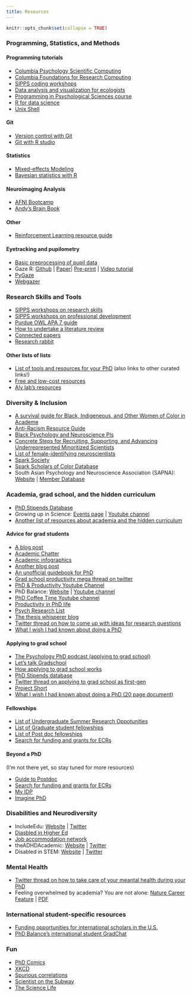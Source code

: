 ```yaml
---
title: Resources
---
```


```r
knitr::opts_chunk$set(collapse = TRUE)
```

### Programming, Statistics, and Methods

#### Programming tutorials

- [Columbia Psychology Scientific Computing](https://cu-psych-computing.github.io/cu-psych-comp-tutorial/){target="_blank"}
- [Columbia Foundations for Research Computing](https://rcfoundations.research.columbia.edu/){target="_blank"}
- [SIPPS coding workshops](https://columbia-sipps.github.io/workshops/coding_basic/){target="_blank"}
- [Data analysis and visualization for ecologists](https://github.com/mdnunez/PIPS_course){target="_blank"}
- [Programming in Psychological Sciences course](https://github.com/mdnunez/PIPS_course){target="_blank"}
- [R for data science](https://r4ds.had.co.nz/){target="_blank"}
- [Unix Shell](https://swcarpentry.github.io/shell-novice/){target="_blank"}

#### Git

- [Version control with Git](https://swcarpentry.github.io/git-novice/){target="_blank"}
- [Git with R studio](https://happygitwithr.com/){target="_blank"}

#### Statistics

- [Mixed-effects Modeling](http://mfviz.com/hierarchical-models/){target="_blank"}
- [Bayesian statistics with R](https://oliviergimenez.github.io/bayesian-stats-with-R/){target="_blank"}

#### Neuroimaging Analysis

- [AFNI Bootcamp](https://www.youtube.com/channel/UC40RiNZN7_dCuB6Lg7HJl1g){target="_blank"}
- [Andy’s Brain Book](https://andysbrainbook.readthedocs.io/en/latest/){target="_blank"}

#### Other

- [Reinforcement Learning resource guide](https://github.com/rmgeddert/Reinforcement-Learning-Resource-Guide/blob/master/RLResourceGuide.md){target="_blank"}

#### Eyetracking and pupilometry

- [Basic preprocessing of pupil data](https://cran.r-project.org/web/packages/PupilPre/vignettes/PupilPre_Basic_Preprocessing.html){target="_blank"}
- Gaze R: [Github](https://github.com/dmirman/gazer){target="_blank"} | [Paper](https://link.springer.com/article/10.3758/s13428-020-01374-8){target="_blank"}| [Pre-print](https://psyarxiv.com/4qwr8){target="_blank"} | [Video tutorial](https://www.youtube.com/watch?v=EaGQD4ib5zI){target="_blank"}
- [PyGaze](http://www.pygaze.org/){target="_blank"}
- [Webgazer](https://webgazer.cs.brown.edu/#publication){target="_blank"}


### Research Skills and Tools

- [SIPPS workshops on research skills](https://columbia-sipps.github.io/workshops2021/research_skills/){target="_blank"}
- [SIPPS workshops on professional development](https://columbia-sipps.github.io/workshops2021/development/){target="_blank"}
- [Purdue OWL APA 7 guide](https://owl.purdue.edu/owl/research_and_citation/apa_style/apa_formatting_and_style_guide/general_format.html){target="_blank"}
- [How to undertake a literature review](http://www.raulpacheco.org/2017/04/how-to-undertake-a-literature-review/){target="_blank"}
- [Connected papers](https://www.connectedpapers.com/){target="_blank"}
- [Research rabbit](https://www.researchrabbit.ai/){target="_blank"}

#### Other lists of lists
- [List of tools and resources for your PhD](https://github.com/helenahartmann/awesome-PhD){target="_blank"} (also links to other curated links!)
- [Free and low-cost resources](https://docs.google.com/document/d/1IFbHIN5OOAO0qz-VfCU9nEx4-x6CfArj1-d8ylA2vsU/edit){target="_blank"}
- [Aly lab’s resources](https://osf.io/mdh87/wiki/Coding%2C%20fMRI%2C%20and%20Stats%20Help/){target="_blank"}


### Diversity & Inclusion

- [A survival guide for Black, Indigeneous, and Other Women of Color in Academe](https://www.chronicle.com/article/a-survival-guide-for-black-indigenous-and-other-women-of-color-in-academe){target="_blank"}
- [Anti-Racism Resource Guide](https://www.antiracistguide.org/){target="_blank"}
- [Black Psychology and Neuroscience PIs](https://docs.google.com/spreadsheets/d/1Fbrot1qV0bqYREFYNepQiV8toT1GDDw9y7Nak_PyaZ4/edit#gid=0){target="_blank"}
- [Concrete Steps for Recruiting, Supporting, and Advancing Underrepresented Minoritized Scientists](https://docs.google.com/document/d/1Ic6bil2AvrQmPFUcUyxcw_FumofKkUo3VLsU7qG0cTk/preview?pru=AAABcsK8OBM*vB48ngj1AcbyWPbpAoY87Q){target="_blank"}
- [List of female-identifying neuroscientists](https://anneslist.net/){target="_blank"}
- [Spark Society](https://www.sparksociety.org/){target="_blank"}
- [Spark Scholars of Color Database](https://docs.google.com/spreadsheets/d/1188aq_e2FXv7qvbkrmlT3-OUT47JKU2UjY2FFt1_Y24/edit?fbclid=IwAR2TcnXFuRXAW1Iyy61drRdw9cM5vgzCM3Unb17pWXQxhJsJfblIIMwTO9w#gid=0){target="_blank"}
- South Asian Psychology and Neuroscience Association (SAPNA): [Website](https://sites.google.com/view/southasianpsychneuro/home){target="_blank"} | [Member Database](https://docs.google.com/spreadsheets/d/13Hu9Cjc_SLzqPvD8xcZEFSVT5cgkLrgzdrJOGRLh7XM/edit#gid=0){target="_blank"}


### Academia, grad school, and the hidden curriculum

- [PhD Stipends Database](https://www.phdstipends.com/){target="_blank"}
- Growing up in Science: [Events page](https://www.cns.nyu.edu/events/growingupinscience/){target="_blank"} | [Youtube channel](https://www.youtube.com/channel/UCgIzTiEODRtQWX6zEu_Y3fA/featured){target="_blank"}
- [Another list of resources about academia and the hidden curriculum](https://www.cns.nyu.edu/events/growingupinscience/resources.html){target="_blank"}

#### Advice for grad students

- [A blog post](https://dorsaamir.medium.com/modest-advice-for-new-graduate-students-b0be6b8dbc22){target="_blank"}
- [Academic Chatter](https://twitter.com/AcademicChatter){target="_blank"}
- [Academic infographics](){target="_blank"}
- [Another blog post](https://www.psychologytoday.com/us/blog/american-me-american-we/202010/things-no-one-told-me-about-pursuing-psychology-phd){target="_blank"}
- [An unofficial guidebook for PhD](https://static1.squarespace.com/static/55c143d9e4b0cb07521c6d17/t/5b4f409f575d1ff83c2f12d8/1531920545061/PhDGuidebook.pdf){target="_blank"}
- [Grad school productivity mega thread on twitter](https://twitter.com/EmanuelAviv/status/1449774083495931919){target="_blank"}
- [PhD & Productivity Youtube Channel](https://www.youtube.com/c/PhDandProductivity){target="_blank"}
- PhD Balance: [Website](https://www.phdbalance.com/){target="_blank"} | [Youtube channel](https://www.youtube.com/channel/UCI1kMS6Sm61xJAJCGqp6Pqw){target="_blank"}
- [PhD Coffee Time Youtube channel](https://www.youtube.com/c/PhDCoffeeTime){target="_blank"}
- [Productivity in PhD life](https://phdblog.jacquietran.com/2015/06/08/productivity-in-phd-life/){target="_blank"}
- [Psych Research List](https://www.psychresearchlist.com/){target="_blank"}
- [The thesis whisperer blog](https://thesiswhisperer.com/){target="_blank"}
- [Twitter thread on how to come up with ideas for research questions](https://twitter.com/ElinorHortle/status/1239308129860382720){target="_blank"}
- [What I wish I had known about doing a PhD](https://www.cns.nyu.edu/events/growingupinscience/What%20I%20wish%20I%20had%20known%20about%20doing%20a%20PhD%20-%20Q%20and%20A.pdf){target="_blank"}


#### Applying to grad school

- [The Psychology PhD podcast (applying to grad school)](https://psychology.columbia.edu/podcast){target="_blank"}
- [Let’s talk Gradschool](https://letstalkgradschool.substack.com/){target="_blank"}
- [How applying to grad school works](https://www.sokolhessnerlab.com/howapplyingworks){target="_blank"}
- [PhD Stipends database](https://www.phdstipends.com/){target="_blank"}
- [Twitter thread on applying to grad school as first-gen](https://twitter.com/Monica_Aswani/status/1319077412005699584){target="_blank"}
- [Project Short](https://www.project-short.com/){target="_blank"}
- [What I wish I had known about doing a PhD (20 page document)](https://www.cns.nyu.edu/events/growingupinscience/What%20I%20wish%20I%20had%20known%20about%20doing%20a%20PhD%20-%20Q%20and%20A.pdf){target="_blank"}

#### Fellowships

- [List of Undergraduate Summer Research Oppotunities](https://docs.google.com/spreadsheets/d/1hhrtStgv-xZqr5BESyo7HhnHAZMz_AHsxwwVO4fEd9o/edit#gid=1576403315){target="_blank"}
- [List of Graduate student fellowships](https://research.jhu.edu/rdt/funding-opportunities/graduate/){target="_blank"}
- [List of Post doc fellowships](https://research.fas.harvard.edu/postdoc_opportunities){target="_blank"}
- [Search for funding and grants for ECRs](https://ecrcentral.org/){target="_blank"}

#### Beyond a PhD
(I'm not there yet, so stay tuned for more resources)

- [Guide to Postdoc](https://ubadahsabbagh.com/guide-to-postdoc.php){target="_blank"}
- [Search for funding and grants for ECRs](https://ecrcentral.org/){target="_blank"}
- [My IDP](https://myidp.sciencecareers.org/?AspxAutoDetectCookieSupport=1){target="_blank"}
- [Imagine PhD](https://www.imaginephd.com/){target="_blank"}


### Disabilities and Neurodiversity

- IncludeEdu: [Website](https://includedu.online/){target="_blank"} | [Twitter](https://twitter.com/IncludEduOnline){target="_blank"}
- [Diasbled in Higher Ed](https://disabledinhighered.weebly.com/dehem-2021.html){target="_blank"}
- [Job accommodation network](https://askjan.org/){target="_blank"}
- theADHDAcademic: [Website](https://theadhdacademic.weebly.com/){target="_blank"} | [Twitter](https://twitter.com/theADHDacademic){target="_blank"}
- Disabled in STEM: [Website](https://disabledinstem.wordpress.com/){target="_blank"} | [Twitter](https://twitter.com/DisabledStem){target="_blank"}


### Mental Health

- [Twitter thread on how to take care of your meantal health during your PhD](https://twitter.com/ZJAyres/status/1227503028124569600){target="_blank"}
- Feeling overwhelmed by academia? You are not alone: [Nature Career Feature](https://www.nature.com/articles/d41586-018-04998-1?utm_source=twt_na&utm_medium=social&utm_campaign=NNPnature){target="_blank"} | [PDF](){target="_blank"}


### International student-specific resources

- [Funding opportunities for international scholars in the U.S.](https://docs.google.com/spreadsheets/d/1J7J_1hz0AjxkExUcPX24W80ZvGi71ZLS8ktUaV4bpdc/edit#gid=834995528){target="_blank"}
- [PhD Balance's international student GradChat](https://www.youtube.com/watch?v=bqPSUJnq_ik){target="_blank"}


### Fun

- [PhD Comics](http://phdcomics.com/comics.php){target="_blank"}
- [XKCD](https://xkcd.com/){target="_blank"}
- [Spurious correlations](https://www.tylervigen.com/spurious-correlations){target="_blank"}
- [Scientist on the Subway](https://scisub.com/){target="_blank"}
- [The Science Life](https://zuckermaninstitute.columbia.edu/science-life){target="_blank"}